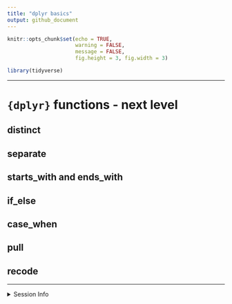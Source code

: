 ```yaml
---
title: "dplyr basics"
output: github_document
---
```


```r
knitr::opts_chunk$set(echo = TRUE,
                      warning = FALSE,
                      message = FALSE,
                      fig.height = 3, fig.width = 3)
```

```r
library(tidyverse)
```

---


# `{dplyr}` functions - next level


## distinct

## separate

## starts_with and ends_with

## if_else

## case_when

## pull

## recode

---

<details>
  <summary>Session Info</summary>

Date Run: `r Sys.Date()`

```r
sessionInfo()
```

</details>